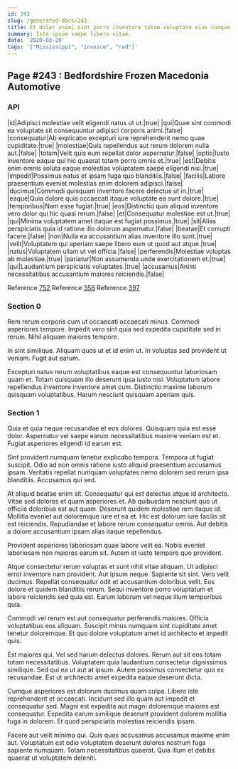 ```yaml
---
id: 243
slug: /generated-docs/243
title: Et dolor animi sint porro inventore totam voluptate eius cumque.
summary: Iste ipsum saepe libero vitae.
date: '2020-03-29'
tags: '["Mississippi", "invoice", "red"]'
---
```


## Page #243 : Bedfordshire Frozen Macedonia Automotive
### API

|id|Adipisci molestiae velit eligendi natus ut ut.|true|
|qui|Quae sint commodi ea voluptate sit consequuntur adipisci corporis animi.|false|
|consequatur|Ab explicabo excepturi iure reprehenderit nemo quae cupiditate.|true|
|molestiae|Quis repellendus aut rerum dolorem nulla aut.|false|
|totam|Velit quis eum repellat dolor aspernatur.|false|
|optio|Iusto inventore eaque qui hic quaerat totam porro omnis et.|true|
|est|Debitis enim omnis soluta eaque molestias voluptatem saepe eligendi nisi.|true|
|impedit|Possimus natus et ipsam fuga quo blanditiis.|false|
|facilis|Labore praesentium eveniet molestias enim dolorem adipisci.|false|
|ducimus|Commodi quisquam inventore facere delectus ut in.|true|
|eaque|Quia dolore quia occaecati itaque voluptate ea sunt dolore.|true|
|temporibus|Nam esse fugiat.|true|
|eos|Distinctio quis aliquid inventore vero dolor qui hic quasi rerum.|false|
|et|Consequatur molestiae est ut.|true|
|qui|Minima voluptatem amet itaque est fugiat possimus.|true|
|sit|Alias perspiciatis quia id ratione illo dolorum aspernatur.|false|
|beatae|Et corrupti facere.|false|
|non|Nulla ea accusantium alias inventore illo sunt.|true|
|velit|Voluptatem qui aperiam saepe libero eum ut quod aut atque.|true|
|natus|Voluptatem ullam ut vel officia.|false|
|perferendis|Molestiae voluptas ab molestiae.|true|
|pariatur|Non assumenda unde exercitationem et.|true|
|qui|Laudantium perspiciatis voluptates.|true|
|accusamus|Animi necessitatibus accusantium maiores reiciendis.|false|

Reference [752](/752)
Reference [358](/358)
Reference [397](/397)


### Section 0
Rem rerum corporis cum ut occaecati occaecati minus. Commodi asperiores tempore. Impedit vero sint quia sed expedita cupiditate sed in rerum. Nihil aliquam maiores tempore.
 In sint similique. Aliquam quos ut et id enim ut. In voluptas sed provident ut veniam. Fugit aut earum.
 Excepturi natus rerum voluptatibus eaque est consequuntur laboriosam quam et. Totam quisquam illo deserunt ipsa iusto nisi. Voluptatum labore repellendus inventore inventore amet cum. Distinctio maxime laborum quisquam voluptatibus. Harum nesciunt quisquam aperiam quis.
### Section 1
Quia et quia neque recusandae et eos dolores. Quisquam quia est esse dolor. Aspernatur vel saepe earum necessitatibus maxime veniam est et. Fugiat asperiores eligendi id earum est.
 Sint provident numquam tenetur explicabo tempora. Tempora ut fugiat suscipit. Odio ad non omnis ratione iusto aliquid praesentium accusamus ipsam. Veritatis repellat numquam voluptates nemo dolorem sed rerum ipsa blanditiis. Accusamus qui sed.
 At aliquid beatae enim sit. Consequatur qui est delectus atque id architecto. Vitae sed dolores et quam asperiores et. Ab quibusdam nesciunt quo ut officiis doloribus est aut quam. Deserunt quidem molestiae rem itaque id.
Mollitia eveniet aut doloremque iure et ea et. Hic est dolorum iure facilis sit est reiciendis. Repudiandae et labore rerum consequatur omnis. Aut debitis a dolore accusantium ipsam alias itaque repellendus.
 Provident asperiores laboriosam quae labore velit ea. Nobis eveniet laboriosam non maiores earum sit. Autem et iusto tempore quo provident.
 Atque consectetur rerum voluptas et sunt nihil vitae aliquam. Ut adipisci error inventore nam provident. Aut ipsum neque. Sapiente sit sint. Vero velit ducimus.
Repellat consequatur odit et accusantium doloribus velit. Eos dolore et quidem blanditiis rerum. Sequi inventore porro voluptatum et labore reiciendis sed quia est. Earum laborum vel neque illum temporibus quia.
 Commodi vel rerum est aut consequatur perferendis maiores. Officia voluptatibus eos aliquam. Suscipit minus numquam sint cupiditate amet tenetur doloremque. Et quo dolore voluptatum amet id architecto et impedit quis.
 Est maiores qui. Vel sed harum delectus dolores. Rerum aut sit eos totam totam necessitatibus.
Voluptatem quia laudantium consectetur dignissimos similique. Sed qui ea ut aut at ipsum. Autem possimus consectetur quo ex recusandae. Est ut architecto amet expedita eaque deserunt dicta.
 Cumque asperiores est dolorum ducimus quam culpa. Libero iste reprehenderit et occaecati. Incidunt sed illo quam aut impedit et consequatur sed. Magni est expedita aut magni doloremque maiores est consequatur. Expedita earum similique deserunt provident dolorem mollitia fuga in dolorem. Et quod perspiciatis molestias reiciendis ipsam.
 Facere aut velit minima qui. Quis quos accusamus accusamus maxime enim aut. Voluptatum est odio voluptatem deserunt dolores nostrum fuga sapiente numquam. Totam necessitatibus quaerat. Quia illum et debitis quaerat ut voluptatem deleniti.
